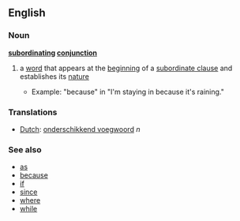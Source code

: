==English==
===Noun===
'''[[subordinating]] [[conjunction]]'''
#{{grammar}} a [[word]] that appears at the [[beginning]] of a [[subordinate clause]] and establishes its [[nature]]
#*Example: "because" in "I'm staying in because it's raining."

===Translations===
*[[Dutch]]: [[onderschikkend voegwoord]] ''n''
===See also===
*[[as]]
*[[because]]
*[[if]]
*[[since]]
*[[where]]
*[[while]]